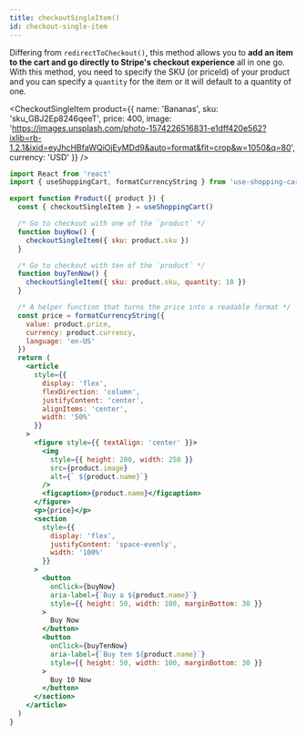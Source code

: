 ```yaml
---
title: checkoutSingleItem()
id: checkout-single-item
---
```


Differing from `redirectToCheckout()`, this method allows you to **add an item to the cart and go directly to Stripe's checkout experience** all in one go. With this method, you need to specify the SKU (or priceId) of your product and you can specify a `quantity` for the item or it will default to a quantity of one.


<CheckoutSingleItem
  product={{
    name: 'Bananas',
    sku: 'sku_GBJ2Ep8246qeeT',
    price: 400,
    image:
      'https://images.unsplash.com/photo-1574226516831-e1dff420e562?ixlib=rb-1.2.1&ixid=eyJhcHBfaWQiOjEyMDd9&auto=format&fit=crop&w=1050&q=80',
    currency: 'USD'
  }}
/>

```jsx
import React from 'react'
import { useShoppingCart, formatCurrencyString } from 'use-shopping-cart'

export function Product({ product }) {
  const { checkoutSingleItem } = useShoppingCart()

  /* Go to checkout with one of the `product` */
  function buyNow() {
    checkoutSingleItem({ sku: product.sku })
  }

  /* Go to checkout with ten of the `product` */
  function buyTenNow() {
    checkoutSingleItem({ sku: product.sku, quantity: 10 })
  }

  /* A helper function that turns the price into a readable format */
  const price = formatCurrencyString({
    value: product.price,
    currency: product.currency,
    language: 'en-US'
  })
  return (
    <article
      style={{
        display: 'flex',
        flexDirection: 'column',
        justifyContent: 'center',
        alignItems: 'center',
        width: '50%'
      }}
    >
      <figure style={{ textAlign: 'center' }}>
        <img
          style={{ height: 200, width: 250 }}
          src={product.image}
          alt={` ${product.name}`}
        />
        <figcaption>{product.name}</figcaption>
      </figure>
      <p>{price}</p>
      <section
        style={{
          display: 'flex',
          justifyContent: 'space-evenly',
          width: '100%'
        }}
      >
        <button
          onClick={buyNow}
          aria-label={`Buy a ${product.name}`}
          style={{ height: 50, width: 100, marginBottom: 30 }}
        >
          Buy Now
        </button>
        <button
          onClick={buyTenNow}
          aria-label={`Buy ten ${product.name}`}
          style={{ height: 50, width: 100, marginBottom: 30 }}
        >
          Buy 10 Now
        </button>
      </section>
    </article>
  )
}
```
